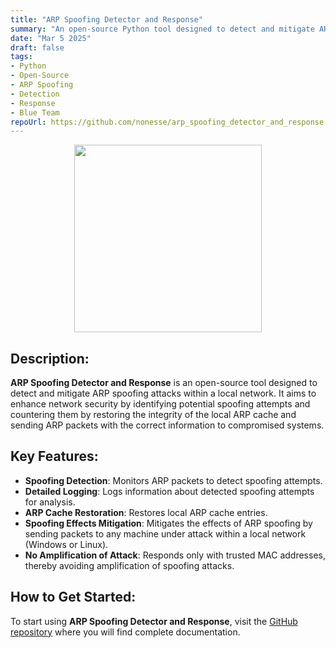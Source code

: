```yaml
---
title: "ARP Spoofing Detector and Response"
summary: "An open-source Python tool designed to detect and mitigate ARP spoofing attacks."
date: "Mar 5 2025"
draft: false
tags:
- Python
- Open-Source
- ARP Spoofing
- Detection
- Response
- Blue Team
repoUrl: https://github.com/nonesse/arp_spoofing_detector_and_response
---
```


<div align="center">
    <img width="300px" src="/projects/arp_spoofing_detector_and_response/logo.png"/>
</div>

## **Description:**  
**ARP Spoofing Detector and Response** is an open-source tool designed to detect and mitigate ARP spoofing attacks within a local network. 
It aims to enhance network security by identifying potential spoofing attempts and countering them by restoring the integrity of the local ARP cache and sending ARP packets with the correct information to compromised systems.

## **Key Features:**

- **Spoofing Detection**: Monitors ARP packets to detect spoofing attempts.
- **Detailed Logging**: Logs information about detected spoofing attempts for analysis.
- **ARP Cache Restoration**: Restores local ARP cache entries.
- **Spoofing Effects Mitigation**: Mitigates the effects of ARP spoofing by sending packets to any machine under attack within a local network (Windows or Linux).
- **No Amplification of Attack**: Responds only with trusted MAC addresses, thereby avoiding amplification of spoofing attacks.

## **How to Get Started:**  
To start using **ARP Spoofing Detector and Response**, visit the <a href="https://github.com/nonesse/arp_spoofing_detector_and_response" target="_blank">GitHub repository</a> where you will find complete documentation.